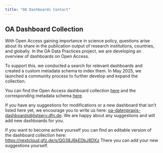 ```yaml
---
title: "OA Dashboards Contact"
---
```

## OA Dashboard Collection

With Open Access gaining importance in science policy, questions arise about its share in the publication output of research institutions, countries, and globally. In the OA Data Practices project, we are developing an overview of dashboards on Open Access. 

To support this, we conducted a search for relevant dashboards and created a custom metadata schema to index them. In May 2025, we launched a community process to further develop and expand the collection.

You can find the Open Access dashboard collection [here](dashboards.qmd) and the corresponding metadata schema [here](dashboards_schema.qmd).

If you have any suggestions for modifications or a new dashboard that isn’t listed here yet, we encourage you to write us here: [oa-datenpraxis-dashboards@listserv.dfn.de](mailto:oa-datenpraxis-dashboards@listserv.dfn.de).
We are happy about any suggestions and will add new dashboards for you.

If you want to become active yourself you can find an editable version of the dashboard collection here: 
[https://nextcloud.gfz.de/s/QG38J6kEDbJ8DXz](https://nextcloud.gfz.de/s/QG38J6kEDbJ8DXz) There you can add your new suggestions yourself. 

